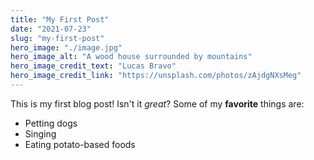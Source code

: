 ```yaml
---
title: "My First Post"
date: "2021-07-23"
slug: "my-first-post"
hero_image: "./image.jpg"
hero_image_alt: "A wood house surrounded by mountains"
hero_image_credit_text: "Lucas Bravo"
hero_image_credit_link: "https://unsplash.com/photos/zAjdgNXsMeg"
---
```


This is my first blog post! Isn't it _great_?
Some of my **favorite** things are:

- Petting dogs
- Singing
- Eating potato-based foods
